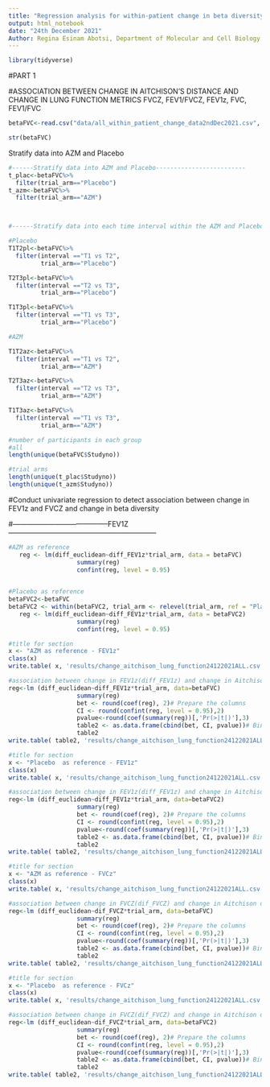```yaml
---
title: "Regression analysis for within-patient change in beta diversity and lung fuction "
output: html_notebook
date: "24th December 2021"
Author: Regina Esinam Abotsi, Department of Molecular and Cell Biology, University of Cape Town, South Africa
---
```


```r
library(tidyverse)
```


#PART 1

#ASSOCIATION BETWEEN CHANGE IN  AITCHISON'S DISTANCE  AND CHANGE IN LUNG FUNCTION METRICS FVCZ, FEV1/FVCZ, FEV1z, FVC, FEV1/FVC
```r
betaFVC<-read.csv("data/all_within_patient_change_data2ndDec2021.csv", stringsAsFactors = TRUE)

str(betaFVC)
```






Stratify data into AZM and Placebo

```r
#------Stratify data into AZM and Placebo-------------------------
t_plac<-betaFVC%>%
  filter(trial_arm=="Placebo")
t_azm<-betaFVC%>%
  filter(trial_arm=="AZM")



#------Stratify data into each time interval within the AZM and Placebo-------

#Placebo
T1T2pl<-betaFVC%>%
  filter(interval =="T1 vs T2",
         trial_arm=="Placebo")

T2T3pl<-betaFVC%>%
  filter(interval =="T2 vs T3",
         trial_arm=="Placebo")

T1T3pl<-betaFVC%>%
  filter(interval =="T1 vs T3",
         trial_arm=="Placebo")

#AZM

T1T2az<-betaFVC%>%
  filter(interval =="T1 vs T2",
         trial_arm=="AZM")

T2T3az<-betaFVC%>%
  filter(interval =="T2 vs T3",
         trial_arm=="AZM")

T1T3az<-betaFVC%>%
  filter(interval =="T1 vs T3",
         trial_arm=="AZM")
```

```r
#number of participants in each group
#all
length(unique(betaFVC$Studyno))

#trial arms
length(unique(t_plac$Studyno))
length(unique(t_azm$Studyno))


```


#Conduct univariate regression to detect association between change in FEV1z  and FVCZ and change in beta diversity

#-----------------------------------------FEV1Z---------------------------------------------------------------
```r
#AZM as reference
   reg <- lm(diff_euclidean~diff_FEV1z*trial_arm, data = betaFVC)
                   summary(reg)
                   confint(reg, level = 0.95)
              
```

```r
#Placebo as reference
betaFVC2<-betaFVC
betaFVC2 <- within(betaFVC2, trial_arm <- relevel(trial_arm, ref = "Placebo"))
   reg <- lm(diff_euclidean~diff_FEV1z*trial_arm, data = betaFVC2)
                   summary(reg)
                   confint(reg, level = 0.95)
```

```r
#title for section
x <- "AZM as reference - FEV1z"
class(x)
write.table( x, 'results/change_aitchison_lung_function24122021ALL.csv'  , append= T, sep=',' )

#association between change in FEV1z(diff_FEV1z) and change in Aitchison distance in all data (both trial arm)
reg<-lm (diff_euclidean~diff_FEV1z*trial_arm, data=betaFVC)
                   summary(reg)
                   bet <- round(coef(reg), 2)# Prepare the columns
                   CI <- round(confint(reg, level = 0.95),2)
                   pvalue<-round(coef(summary(reg))[,'Pr(>|t|)'],3)
                   table2 <- as.data.frame(cbind(bet, CI, pvalue))# Bind columns together as dataset
                   table2
write.table( table2, 'results/change_aitchison_lung_function24122021ALL.csv'  , append= T, sep=',' )

```


```r
#title for section
x <- "Placebo  as reference - FEV1z"
class(x)
write.table( x, 'results/change_aitchison_lung_function24122021ALL.csv'  , append= T, sep=',' )

#association between change in FEV1z(diff_FEV1z) and change in Aitchison distance in all data (both trial arm)
reg<-lm (diff_euclidean~diff_FEV1z*trial_arm, data=betaFVC2)
                   summary(reg)
                   bet <- round(coef(reg), 2)# Prepare the columns
                   CI <- round(confint(reg, level = 0.95),2)
                   pvalue<-round(coef(summary(reg))[,'Pr(>|t|)'],3)
                   table2 <- as.data.frame(cbind(bet, CI, pvalue))# Bind columns together as dataset
                   table2
write.table( table2, 'results/change_aitchison_lung_function24122021ALL.csv'  , append= T, sep=',' )

```



```r
#title for section
x <- "AZM as reference - FVCz"
class(x)
write.table( x, 'results/change_aitchison_lung_function24122021ALL.csv'  , append= T, sep=',' )

#association between change in FVCZ(dif_FVCZ) and change in Aitchison distance in all data (both trial arm)
reg<-lm (diff_euclidean~dif_FVCZ*trial_arm, data=betaFVC)
                   summary(reg)
                   bet <- round(coef(reg), 2)# Prepare the columns
                   CI <- round(confint(reg, level = 0.95),2)
                   pvalue<-round(coef(summary(reg))[,'Pr(>|t|)'],3)
                   table2 <- as.data.frame(cbind(bet, CI, pvalue))# Bind columns together as dataset
                   table2
write.table( table2, 'results/change_aitchison_lung_function24122021ALL.csv'  , append= T, sep=',' )

```


```r
#title for section
x <- "Placebo  as reference - FVCz"
class(x)
write.table( x, 'results/change_aitchison_lung_function24122021ALL.csv'  , append= T, sep=',' )

#association between change in FVCZ(dif_FVCZ) and change in Aitchison distance in all data (both trial arm)
reg<-lm (diff_euclidean~dif_FVCZ*trial_arm, data=betaFVC2)
                   summary(reg)
                   bet <- round(coef(reg), 2)# Prepare the columns
                   CI <- round(confint(reg, level = 0.95),2)
                   pvalue<-round(coef(summary(reg))[,'Pr(>|t|)'],3)
                   table2 <- as.data.frame(cbind(bet, CI, pvalue))# Bind columns together as dataset
                   table2
write.table( table2, 'results/change_aitchison_lung_function24122021ALL.csv'  , append= T, sep=',' )

```










